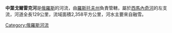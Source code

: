 '''中葉戈爾雷克河'''是[[俄羅斯|俄羅斯]]的河流，由[[羅斯托夫州|羅斯托夫州]]負責管轄，屬於[[馬內奇河|西馬內奇河]]的左支流，河道全長129公里，流域面積2,358平方公里，河水主要來自融雪。

{{Russia-geo-stub}}
[[Category:俄羅斯河流|Category:俄羅斯河流]]